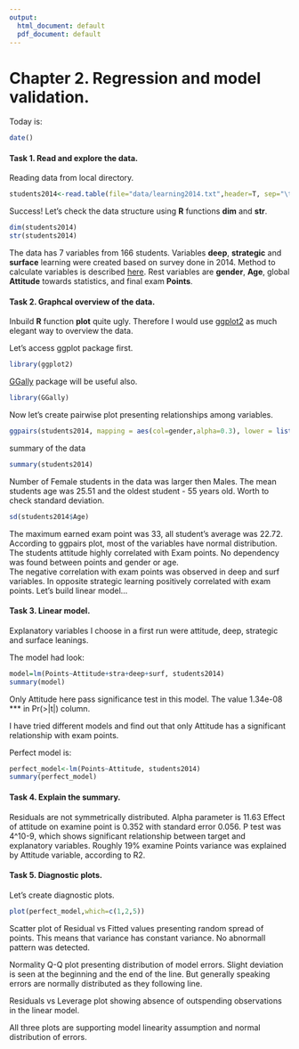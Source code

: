 ```yaml
---
output:
  html_document: default
  pdf_document: default
---
```

# Chapter 2. Regression and model validation.
Today is:
```r
date()
```
#### Task 1. Read and explore the data.
Reading data from local directory.
```r
students2014<-read.table(file="data/learning2014.txt",header=T, sep="\t")
```
Success!
Let's check the data structure using **R** functions **dim** and **str**.
```r
dim(students2014)
str(students2014)
```
The data has 7 variables from 166 students. 
Variables **deep**, **strategic** and **surface** learning were created based on survey done in 2014. Method to calculate variables is described [here](https://www.mv.helsinki.fi/home/kvehkala/JYTmooc/JYTOPKYS2-meta.txt). Rest variables are __gender__, __Age__, global __Attitude__ towards statistics, and final exam __Points__. 

#### Task 2. Graphcal overview of the data.
Inbuild **R** function **plot** quite ugly. Therefore I would use [ggplot2](https://ggplot2.tidyverse.org/reference/ggplot.html) as much elegant way to overview the data.

Let's access ggplot package first.
```r
library(ggplot2)
```
[GGally](https://ggobi.github.io/ggally/) package will be useful also.
```r
library(GGally)
```
Now let's create pairwise plot presenting relationships among variables.

```r
ggpairs(students2014, mapping = aes(col=gender,alpha=0.3), lower = list(combo = wrap("facethist", bins = 20)),upper = list(continuous = wrap("cor", size = 2.5)))
```

summary of the data
```r
summary(students2014)
```
Number of Female students in the data was larger then Males. The mean students age was 25.51 and the oldest student - 55 years old. Worth to check standard deviation.
```r
sd(students2014$Age)
```
The maximum earned exam point was 33, all student's average was 22.72. 
According to ggpairs plot, most of the variables have normal distribution. The students attitude highly correlated with Exam points. No dependency was found between points and gender or age.  
The negative correlation with exam points was observed in deep and surf variables. In opposite strategic learning positively correlated with exam points. 
Let's build linear model...

#### Task 3. Linear model.

Explanatory variables I choose in a first run were attitude, deep, strategic and surface leanings.

The model had look:
```r
model=lm(Points~Attitude+stra+deep+surf, students2014)
summary(model)
```
Only Attitude here pass significance test in this model.
The value 1.34e-08 *** in Pr(>|t|) column. 

I have tried different models and find out that only Attitude has a significant relationship with exam points.  

Perfect model is:

```r
perfect_model<-lm(Points~Attitude, students2014)
summary(perfect_model)
```
#### Task 4. Explain the summary.
Residuals are not symmetrically distributed.
Alpha parameter is 11.63
Effect of attitude on examine point is 0.352 with standard error 0.056. P test was 4^10-9, which shows significant relationship between target and explanatory variables.
Roughly 19% examine Points variance was explained by Attitude variable, according to R2.

#### Task 5. Diagnostic plots.
Let's create diagnostic plots.
```r
plot(perfect_model,which=c(1,2,5))
```

Scatter plot of Residual vs Fitted values presenting random spread of points. 
This means that variance has constant variance. No abnormall pattern was detected.

Normality Q-Q plot presenting distribution of model errors. 
Slight deviation is seen at the beginning and the end of the line.
But generally speaking errors are normally distributed as they following line.

Residuals vs Leverage plot showing absence of outspending observations in the linear model.

All three plots are supporting model linearity assumption and normal distribution of errors.

